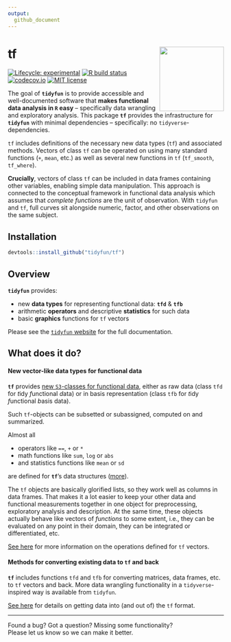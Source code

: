```yaml
---
output:
  github_document
---
```


<!-- README.md is generated from README.Rmd. Please edit that file -->

# tf <img src="https://github.com/tidyfun/tidyfun/blob/master/README_files/figures/tidyfun_hex.gif?raw=true" align="right" height = "150" />

<!-- badges: start -->
[![Lifecycle: experimental](https://img.shields.io/badge/lifecycle-experimental-orange.svg)](https://www.tidyverse.org/lifecycle/#experimental)
[![R build status](https://github.com/tidyfun/tf/workflows/R-CMD-check-full/badge.svg)](https://github.com/tidyfun/tf/actions)
[![codecov.io](https://codecov.io/github/tidyfun/tf/coverage.svg?branch=main)](https://codecov.io/github/tidyfun/tf/branch/main)
[![MIT
license](http://img.shields.io/badge/license-MIT-brightgreen.svg)]( https://opensource.org/licenses/MIT)
<!-- badges: end -->


The goal of **`tidyfun`** is to provide accessible and well-documented software that **makes functional data analysis in `R` easy** -- specifically data wrangling and exploratory analysis. 
This package **`tf`** provides the infrastructure for **`tidyfun`**  with minimal dependencies -- specifically: no `tidyverse`-dependencies.  

`tf` includes definitions of the necessary new data types (`tf`) and associated methods. Vectors of class `tf` can be operated on using many standard functions (`+`, `mean`, etc.) as well as several new functions in `tf` (`tf_smooth`, `tf_where`). 

**Crucially**, vectors of class `tf` can be included in data frames containing other variables, enabling simple data manipulation. This approach is connected to the conceptual framework in functional data analysis which assumes that _complete functions_ are the unit of observation. With `tidyfun` and `tf`, full curves sit alongside numeric, factor, and other observations on the same subject. 

## Installation

``` r
devtools::install_github("tidyfun/tf")
```

## Overview

**`tidyfun`** provides:

- new **data types** for representing functional data: **`tfd`** & **`tfb`**
- arithmetic **operators** and descriptive **statistics** for such data
- basic **graphics** functions for `tf` vectors

Please see the [`tidyfun` website](https://tidyfun.github.io/tidyfun) for the full documentation.

## What does it do?

#### New vector-like data types for functional data

**`tf`** provides [new `S3`-classes for functional data](https://tidyfun.github.io/tidyfun/reference/index.html#section-tf-sub-classes-constructors-converters), either as raw data (class `tfd` for *t*idy *f*unctional *d*ata) or in basis representation (class `tfb` for *t*idy *f*unctional *b*asis data). 

Such `tf`-objects can be subsetted or subassigned, computed on and summarized. 

Almost all

- operators like `==`, `+` or `*`
- math functions like `sum`, `log` or `abs` 
- and statistics functions like `mean` or `sd`  

are defined for **`tf`**'s data structures ([more](https://tidyfun.github.io/tidyfun/reference/index.html#section-arithmetic-logical-and-summary-functions)).

The `tf` objects are basically glorified lists, so they work well as columns in data frames. That makes it a lot easier to keep your other data and functional measurements together in one object for preprocessing, exploratory analysis and description. At the same time, these objects actually behave like vectors of *functions* to some extent, i.e., they can be evaluated on any point in their domain, they can be integrated or differentiated, etc.

[See here](https://tidyfun.github.io/tidyfun/articles/x01_tf_Vectors.html) for more information on the operations defined for `tf` vectors. 

#### Methods for converting existing data to `tf` and back

**`tf`** includes functions `tfd` and `tfb` for converting matrices, data frames, etc. to `tf` vectors and back. 
More data wrangling functionality in a `tidyverse`-inspired way is available from `tidyfun`. 

[See here](https://tidyfun.github.io/tidyfun/articles/x02_Conversion.html) for details on getting data into (and out of) the `tf` format.

----------------------

Found a bug? Got a question? Missing some functionality?   
Please let us know so we can make it better.

